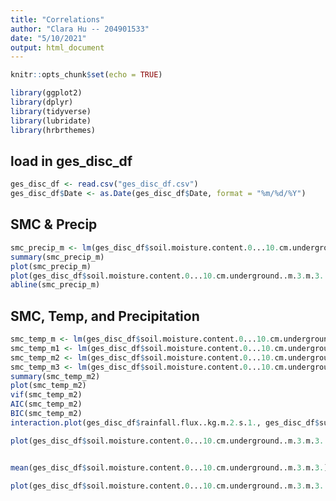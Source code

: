 ---
title: "Correlations"
author: "Clara Hu -- 204901533"
date: "5/10/2021"
output: html_document
---

```{r setup, include=FALSE}
knitr::opts_chunk$set(echo = TRUE)
```

```{r}
library(ggplot2)
library(dplyr)
library(tidyverse)
library(lubridate)
library(hrbrthemes)
```

## load in ges_disc_df

```{r}
ges_disc_df <- read.csv("ges_disc_df.csv")
ges_disc_df$Date <- as.Date(ges_disc_df$Date, format = "%m/%d/%Y")
```

## SMC & Precip

```{r}
smc_precip_m <- lm(ges_disc_df$soil.moisture.content.0...10.cm.underground..m.3.m.3. ~ ges_disc_df$rainfall.flux..kg.m.2.s.1.)
summary(smc_precip_m)
plot(smc_precip_m)
plot(ges_disc_df$soil.moisture.content.0...10.cm.underground..m.3.m.3. ~ ges_disc_df$rainfall.flux..kg.m.2.s.1.)
abline(smc_precip_m)
```

## SMC, Temp, and Precipitation

```{r}
smc_temp_m <- lm(ges_disc_df$soil.moisture.content.0...10.cm.underground..m.3.m.3. ~ ges_disc_df$surface.air.temperature..K.)
smc_temp_m1 <- lm(ges_disc_df$soil.moisture.content.0...10.cm.underground..m.3.m.3. ~ ges_disc_df$rainfall.flux..kg.m.2.s.1.+ges_disc_df$surface.air.temperature..K.)
smc_temp_m2 <- lm(ges_disc_df$soil.moisture.content.0...10.cm.underground..m.3.m.3. ~ ges_disc_df$rainfall.flux..kg.m.2.s.1.:ges_disc_df$surface.air.temperature..K. + ges_disc_df$rainfall.flux..kg.m.2.s.1.)
smc_temp_m3 <- lm(ges_disc_df$soil.moisture.content.0...10.cm.underground..m.3.m.3. ~ ges_disc_df$rainfall.flux..kg.m.2.s.1.:ges_disc_df$surface.air.temperature..K. + ges_disc_df$rainfall.flux..kg.m.2.s.1. + ges_disc_df$surface.air.temperature..K.)
summary(smc_temp_m2)
plot(smc_temp_m2)
vif(smc_temp_m2)
AIC(smc_temp_m2)
BIC(smc_temp_m2)
interaction.plot(ges_disc_df$rainfall.flux..kg.m.2.s.1., ges_disc_df$surface.air.temperature..K., ges_disc_df$soil.moisture.content.0...10.cm.underground..m.3.m.3.)

plot(ges_disc_df$soil.moisture.content.0...10.cm.underground..m.3.m.3. ~ ges_disc_df$rainfall.flux..kg.m.2.s.1.:ges_disc_df$surface.air.temperature..K. + ges_disc_df$rainfall.flux..kg.m.2.s.1.)


mean(ges_disc_df$soil.moisture.content.0...10.cm.underground..m.3.m.3.)

plot(ges_disc_df$soil.moisture.content.0...10.cm.underground..m.3.m.3. ~ ges_disc_df$surface.air.temperature..K.)

```











